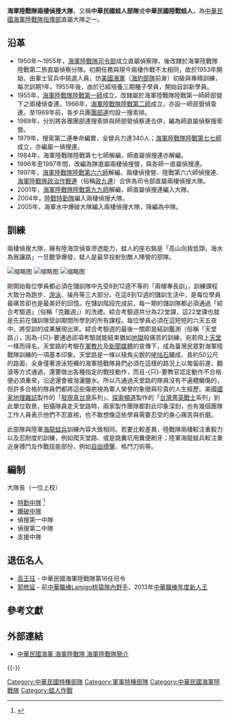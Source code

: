 {{NoteTA
|G1=Firearms
|G2=Military
|G3=長度單位
|G4=地區用語
|G5=地名
}}
{{Infobox Military Unit
| 名稱 = 海軍陸戰隊兩棲偵搜大隊<br />Amphibious Reconnaissance and Patrol Unit
| 別稱 = 中華民國蛙人部隊、中華民國陸戰蛙人
| 圖片 = [[File:兩棲偵搜大隊徽.jpg|150px]]
| 圖片說明 = 兩棲偵搜大隊徽，低識度版
| 時期 = 1950年—
| 國家 = {{ROC}}
| 軍種 = {{ROCN}}
| 種類 = [[特種部隊|特種部隊]]
| 兵科 =
| 規模 = [[大隊|大隊]]
| 隸屬 = {{flagicon image|Flag_of_the_Republic_of_China_Marine_Corps.svg}} [[中華民國海軍陸戰隊|中華民國海軍陸戰隊]]
| 駐地 = [[高雄市|高雄市]][[左營區|左營區]][[海軍左營基地|海軍左營基地]][[左營港|左營港]]西碼頭
| 格言 = [[永遠忠誠|永遠忠誠]]
}}
'''海軍陸戰隊兩棲偵搜大隊'''，又稱'''中華民國蛙人部隊'''或'''中華民國陸戰蛙人'''，為[[中華民國海軍陸戰隊|中華民國海軍陸戰隊]][[海軍陸戰隊指揮部|指揮部]]直屬大隊之一。

==沿革==
*1950年～1955年，[[海軍陸戰隊指揮部|海軍陸戰隊司令部]]成立直屬偵察隊，後改隸於海軍陸戰隊陸戰第二旅直屬偵察分隊。初期任務與現今兩棲作戰不太相同，故於1953年開始，由軍士官兵中挑選人員，仿[[美國海軍|美國海軍]]{{Link-en|美國海軍水中爆破隊|Underwater Demolition Team|水中爆破隊}}（[[海豹部隊|海豹部隊]]前身）初級與專精訓練，每次訓期1年。1955年後，由於已經培養三期種子學員，開始自訓新學員。
*1955年，[[陸戰第1師|海軍陸戰隊陸戰第一師]]成立，改隸屬於海軍陸戰隊陸戰第一師師部營下之兩棲偵查連。1966年，[[陸戰第2師|海軍陸戰隊陸戰第二師]]成立，亦設一師部營偵查連。至1969年前，各步兵團[[團部連|團部連]]均設一搜索排。
*1969年，分別將各團團部連搜索排與師部營偵察連合併，編為師直屬偵察搜索營。
*1979年，搜索第二連奉命編實，全營兵力達340人；[[陸戰77師|海軍陸戰隊陸戰第七七師]]成立，亦編屬一偵搜連。
*1984年，海軍陸戰隊陸戰第七七師解編，師直屬偵搜連亦解編。
*1996年至1997年間，改編為隊直屬兩棲偵搜營，與各師一直屬偵搜連。
*1997年，[[海軍陸戰隊66師|海軍陸戰隊陸戰第六六師]]解編，兩棲偵搜營、陸戰第六六師偵搜連、[[中華民國海軍陸戰隊政治作戰連|海軍陸戰隊政治作戰連]]（俗稱[[政九連|政九連]]）合併為司令部直屬兩棲偵搜大隊。
*2001年，[[海軍陸戰隊99師|海軍陸戰隊陸戰第九九師]]解編，師直屬偵搜連編入大隊。
*2004年，[[陸戰特勤隊|陸戰特勤隊]]編入兩棲偵搜大隊。
*2005年，海軍水中爆破大隊編入兩棲偵搜大隊，降編為中隊。

==訓練==
兩棲偵搜大隊，擁有陸海空偵查滲透能力，蛙人的座右銘是「高山向我低頭，海水為我讓路」一旦戰爭爆發，蛙人是最早投射到敵人陣營的部隊。

[[File:ROCMC_Frogmen_Balance_an_Inflatable_Boat_Over_Their_Heads_While_Heading_toward_the_Pier_20141123.jpg|缩略图]]
[[File:Two_Female_University_Graduates_and_ROCMC_Seaman_Photoed_behind_the_Example_of_Heaven_Road_20130608.jpg|缩略图]]
{{CSS image crop
|Image =Parading_ROC_Marine_Corps.JPG
|bSize = 360
|cWidth = 250
|cHeight = 160
|oTop = 40  
|oRight = 10
|oLeft = 40
|Location =right
|Description    = 陸戰蛙人，2007年
}}
[[File:October_10_2011_ROCMC_Frogman03.jpg|缩略图]]

剛開始每位學員都必須在儲訓隊中先受8到12週不等的「兩棲專長訓」，訓練課程大致分為跑步、[[游泳|游泳]]、操舟等三大部分。在這8到12週的儲訓生活中，是每位學員最痛苦卻也是最美好的回憶。在儲訓階段完成前，每一期的儲訓隊都必須通過「綜合考驗週」（俗稱「克難週」）的洗禮。綜合考驗週共分為22堂課，這22堂課也就是先前在儲訓隊受訓期間所學到的所有課程。每位學員必須在這短短的六天五夜中，將受訓的成果展現出來。綜合考驗週的最後一關即是結訓鑑測（俗稱「天堂路」），因為-{只}-要通過該項考驗就能結束猶如[[地獄|地獄]]般痛苦的訓練，宛若飛上[[天堂|天堂]]一樣而得名。天堂路的考驗在[[軍教片|軍教片]]及[[新聞媒體|新聞媒體]]的宣傳下，成為臺灣民眾對海軍陸戰隊訓練的一項基本印象。天堂路是一條以稜角尖銳的[[咾咕石|咾咕石]]鋪成、長約50公尺的路面，全身僅著游泳短褲的海軍陸戰隊員們必須在這樣的路況上以匍匐前進、翻滾等方式通過，還要做出各種指定的戰技動作，而且-{只}-要教官認定動作不合格便必須重來，沿途還會被潑灑鹽水。所以凡通過天堂路的隊員沒有不遍體鱗傷的，但許多合格的隊員們都將這些傷疤視為軍人榮譽的象徵與珍貴的人生經歷。美國[[國家地理雜誌|國家地理雜誌]]製作的「[[發現真台灣|發現真台灣]]系列」、[[探索頻道|探索頻道]]製作的「[[台灣菁英戰士|台灣菁英戰士]]系列」到此單位取景，拍攝隊員走天堂路時，兩家製作團隊都對此印象深刻，也有幾個團隊工作人員表示他們不忍直視，也不敢想像這些學員需要忍受的身心痛苦與折磨。

此部隊與陸軍[[海龍蛙兵|海龍蛙兵]]訓練內容大致相同。若要比較差異，陸戰隊兩棲較注重毅力以及忍耐度的訓練，例如爬天堂路、或是跳糞坑用糞便刷牙；陸軍海龍蛙兵較注重近身搏鬥及作戰技能部份，例如[[自由搏擊|自由搏擊]]、格鬥刀術等。

==編制==
大隊長（一位上校）
*[[中華民國海軍陸戰隊特勤隊|特勤中隊]] <ref name=陸戰特勤隊7月縮併>{{cite news |first= |last= |authorlink= |author= |coauthors= |title=陸戰特勤隊7月縮併 影響我反恐戰力 |trans_title= |url=http://news.ltn.com.tw/news/focus/paper/784329 |format= |work= |publisher=自由時報 |location= |id= |pages= |page= |date=2014-06-03 |accessdate=2014-07-26 |language=zh-hant |quote= |archiveurl=https://web.archive.org/web/20140607010905/http://news.ltn.com.tw/news/focus/paper/784329 |archivedate=2014-06-07 |dead-url=no }}</ref>
*[[海軍水中爆破大隊|爆破中隊]]
*偵搜第一中隊
*偵搜第二中隊
*支援中隊

== 退伍名人 ==
*[[高王珏|高王珏]] - 中華民國海軍陸戰隊第16任司令
*[[郭修延|郭修延]] - 前[[中華職棒|中華職棒]][[Lamigo桃猿隊|Lamigo桃猿隊]][[內野手|內野手]]，2013年[[中華職棒年度新人王|中華職棒年度新人王]]

== 參考文獻 ==
{{Reflist}}

== 外部連結 ==
* [http://navy.mnd.gov.tw/Publish.aspx?cnid=2580&p=38884&Level=2  中華民國海軍 海軍陸戰隊 海軍陸戰隊簡介] {{Wayback|url=http://navy.mnd.gov.tw/Publish.aspx?cnid=2580&p=38884&Level=2 |date=20160304112522 }}

{{-}}
{{中華民國海軍}}
{{中華民國特種部隊}}

[[Category:中華民國特種部隊|Category:中華民國特種部隊]]
[[Category:軍事特種部隊|Category:軍事特種部隊]]
[[Category:中華民國海軍陸戰隊|Category:中華民國海軍陸戰隊]]
[[Category:蛙人作戰|Category:蛙人作戰]]